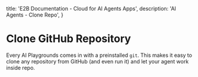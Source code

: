   title: 'E2B Documentation - Cloud for AI Agents Apps',
  description: 'AI Agents - Clone Repo',
}

# Clone GitHub Repository
Every AI Playgrounds comes in with a preinstalled `git`.
This makes it easy to clone any repository from GitHub (and even run it) and let your agent work inside repo.

<CodeGroupAutoload path="agents/clone_repo" isRunnable={true} />
